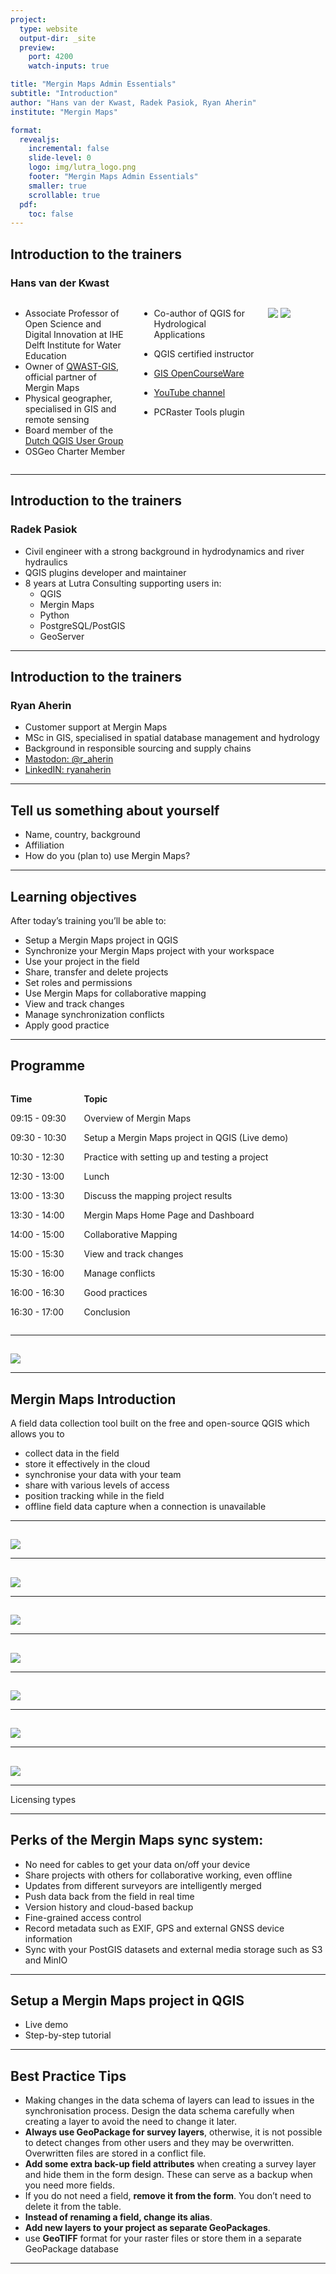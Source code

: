 ```yaml
---
project:
  type: website
  output-dir: _site
  preview:
    port: 4200
    watch-inputs: true

title: "Mergin Maps Admin Essentials"
subtitle: "Introduction"
author: "Hans van der Kwast, Radek Pasiok, Ryan Aherin"
institute: "Mergin Maps"

format:
  revealjs:
    incremental: false
    slide-level: 0
    logo: img/lutra_logo.png
    footer: "Mergin Maps Admin Essentials"
    smaller: true
    scrollable: true
  pdf:
    toc: false
---
```


## Introduction to the trainers
### Hans van der Kwast

:::: {.columns}
::: {.column width="40%"}
* Associate Professor of Open Science and Digital Innovation at IHE Delft Institute for Water Education
* Owner of [QWAST-GIS](https://www.qwast-gis.com/), official partner of Mergin Maps
* Physical geographer, specialised in GIS and remote sensing
* Board member of the [Dutch QGIS User Group](https://qgis.nl/)
* OSGeo Charter Member

:::

::: {.column width="40%"}

* Co-author of QGIS for Hydrological Applications
* QGIS certified instructor
* [GIS OpenCourseWare](https://courses.gisopencourseware.org/)

* [YouTube channel](https://www.youtube.com/@hansvanderkwast)

* PCRaster Tools plugin
:::

::: {.column width="20%"}

![](../Assets/QWAST_GIS.png)
![](../Assets/hyd2_230x.png)
:::
::::

::: {.notes}
:::

---

## Introduction to the trainers
### Radek Pasiok

* Civil engineer with a strong background in hydrodynamics and river hydraulics
* QGIS plugins developer and maintainer
* 8 years at Lutra Consulting supporting users in:
  * QGIS
  * Mergin Maps
  * Python
  * PostgreSQL/PostGIS
  * GeoServer


::: {.notes}
:::

---

## Introduction to the trainers
### Ryan Aherin

* Customer support at Mergin Maps
* MSc in GIS, specialised in spatial database management and hydrology
* Background in responsible sourcing and supply chains
* [Mastodon: @r_aherin](https://mapstodon.space/@r_aherin)
* [LinkedIN: ryanaherin](https://www.linkedin.com/in/ryanaherin/)

::: {.notes}
:::
---

## Tell us something about yourself

* Name, country, background
* Affiliation
* How do you (plan to) use Mergin Maps?

---

## Learning objectives

After today's training you'll be able to:

* Setup a Mergin Maps project in QGIS
* Synchronize your Mergin Maps project with your workspace
* Use your project in the field
* Share, transfer and delete projects
* Set roles and permissions
* Use Mergin Maps for collaborative mapping
* View and track changes
* Manage synchronization conflicts
* Apply good practice

---

## Programme

:::: {.columns}
::: {.column width="20%"}
**Time**

09:15 - 09:30

09:30 - 10:30

10:30 - 12:30

12:30 - 13:00

13:00 - 13:30

13:30 - 14:00

14:00 - 15:00

15:00 - 15:30

15:30 - 16:00

16:00 - 16:30

16:30 - 17:00
:::

::: {.column width="80%"}
**Topic**

Overview of Mergin Maps

Setup a Mergin Maps project in QGIS (Live demo)

Practice with setting up and testing a project

Lunch

Discuss the mapping project results

Mergin Maps Home Page and Dashboard

Collaborative Mapping

View and track changes

Manage conflicts

Good practices

Conclusion
:::
::::


---

##

![](../Assets/mm_collect_share_publish.png)


---

## Mergin Maps Introduction

A field data collection tool built on the free and open-source QGIS which allows you to 

* collect data in the field
* store it effectively in the cloud
* synchronise your data with your team
* share with various levels of access
* position tracking while in the field
* offline field data capture when a connection is unavailable

---

##

![](../Assets/mm_ecosystem.png)


---

##

![](../Assets/mm_clients_for_data_manipulation.png)


---

## 

![](../Assets/mm_feat_1_easy_collection.png)


---

## 

![](../Assets/mm_feat_2_collect_vector.png)


---

##

![](../Assets/mm_feat_4_manage_projects.png)


---

##

![](../Assets/mm_feat_5_history.png)


---

##

![](../Assets/mm_feat_6_high_accuracy_gps.png)


---


Licensing types


---

## Perks of the Mergin Maps sync system:

- No need for cables to get your data on/off your device
- Share projects with others for collaborative working, even offline
- Updates from different surveyors are intelligently merged
- Push data back from the field in real time
- Version history and cloud-based backup
- Fine-grained access control
- Record metadata such as EXIF, GPS and external GNSS device information
- Sync with your PostGIS datasets and external media storage such as S3 and MinIO


---

## Setup a Mergin Maps project in QGIS

* Live demo
* Step-by-step tutorial

---

## Best Practice Tips

* Making changes in the data schema of layers can lead to issues in the synchronisation process. Design the data schema carefully when creating a layer to avoid the need to change it later.
* **Always use GeoPackage for survey layers**, otherwise, it is not possible to detect changes from other users and they may be overwritten. Overwritten files are stored in a conflict file.
* **Add some extra back-up field attributes** when creating a survey layer and hide them in the form design. These can serve as a backup when you need more fields.
* If you do not need a field, **remove it from the form**. You don't need to delete it from the table.
* **Instead of renaming a field, change its alias**.
* **Add new layers to your project as separate GeoPackages**.
* use **GeoTIFF** format for your raster files or store them in a separate GeoPackage database

---
